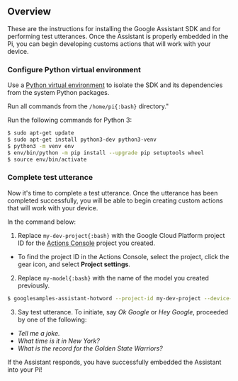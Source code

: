 ## Overview

These are the instructions for installing the Google Assistant SDK and for
performing test utterances. Once the Assistant is properly embedded in the
Pi, you can begin developing customs actions that will work with your device.

### Configure Python virtual environment

Use a [Python virtual environment](https://docs.python.org/3/library/venv.html)
to isolate the SDK and its dependencies from the system Python packages.

Run all commands from the `/home/pi{:bash}` directory." 

Run the following commands for Python 3:

```bash copy
$ sudo apt-get update
$ sudo apt-get install python3-dev python3-venv
$ python3 -m venv env
$ env/bin/python -m pip install --upgrade pip setuptools wheel
$ source env/bin/activate
```

### Complete test utterance

Now it's time to complete a test utterance. Once the utterance has been
completed successfully, you will be able to begin creating custom actions that
will work with your device.

In the command below:

1. Replace `my-dev-project{:bash}` with the Google Cloud Platform project ID for the
[Actions Console](https://console.actions.google.com/) project you created.
* To find the project ID in the Actions Console, select the project, click the
gear icon, and select <b>Project settings</b>.

2. Replace `my-model{:bash}` with the name of the model you created previously.
```bash copy
$ googlesamples-assistant-hotword --project-id my-dev-project --device-model-id my-model [--nickname device-nickname] [--query text-query]
```
3. Say test utterance. To initiate, say <i>Ok Google</i> or <i>Hey Google</i>,
proceeded by one of the following:
* <i>Tell me a joke.</i>
* <i>What time is it in New York?</i>
* <i>What is the record for the Golden State Warriors?</i>

If the Assistant responds, you have successfully embedded the Assistant into
your Pi!